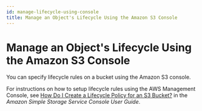 ```yaml
---
id: manage-lifecycle-using-console
title: Manage an Object's Lifecycle Using the Amazon S3 Console
---
```

# Manage an Object's Lifecycle Using the Amazon S3 Console<a name="manage-lifecycle-using-console"></a>

You can specify lifecycle rules on a bucket using the Amazon S3 console\. 

For instructions on how to setup lifecycle rules using the AWS Management Console, see [ How Do I Create a Lifecycle Policy for an S3 Bucket?](https://docs.aws.amazon.com/AmazonS3/latest/user-guide/create-lifecycle.html) in the *Amazon Simple Storage Service Console User Guide*\.